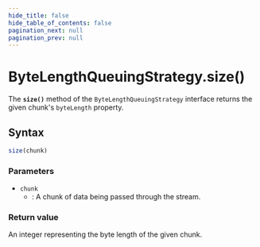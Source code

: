 ```yaml
---
hide_title: false
hide_table_of_contents: false
pagination_next: null
pagination_prev: null
---
```

# ByteLengthQueuingStrategy.size()

The **`size()`** method of the
`ByteLengthQueuingStrategy` interface returns the given chunk's
`byteLength` property.

## Syntax

```js
size(chunk)
```

### Parameters

- `chunk`
  - : A chunk of data being passed through the stream.

### Return value

An integer representing the byte length of the given chunk.
